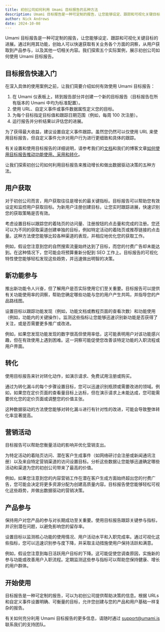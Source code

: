 ```yaml
---
title: 初创公司如何利用 Umami 目标报告的五种方法
description: Umami 目标报告是一种可定制的报告，让您能够设定、跟踪和可视化关键目标的进展。
author: Nick Andrews
date: 2024-10-08
---
```


Umami 目标报告是一种可定制的报告，让您能够设定、跟踪和可视化关键目标的进展。通过利用其功能，创始人可以快速获取有关业务各个方面的洞察，从用户获取到产品参与，以及其他一切相关内容。我们探索五个实际案例，展示初创公司如何使用 Umami 目标报告。

## 目标报告快速入门

在深入具体的使用案例之前，让我们简要介绍如何有效使用 Umami 目标报告：

1. 在 Umami 仪表板上，转到报告部分并创建一个新的目标报告（目标报告在所有版本的 Umami 中均为标准配置）。  
2. 使用 URL、自定义事件或事件数据属性定义您的目标。  
3. 为每个目标指定目标值和跟踪日期范围（例如，每周 100 次注册）。  
4. 运行报告并分析结果以评估您的进展。  

为了获得最大收益，建议设置自定义事件跟踪。虽然您仍然可以仅使用 URL 来使用目标报告，但自定义事件允许对用户行为进行更细致和具体的跟踪。

有关设置和使用目标报告的详细说明，请参考我们的[文档](https://umami.is/docs/reports/report-goals)和我们的博客文章[如何使用目标报告推动功能使用、采用和转化](https://umami.is/blog/how-to-use-the-goals-report)。

让我们探索初创公司如何利用目标报告来推动增长和做出数据驱动决策的五种方法。

## 用户获取

对于初创公司而言，用户获取往往是增长的最关键指标。目标报告可以帮助您有效设定和监控用户获取目标。为新用户注册创建目标，让您实时跟踪进展，快速识别您的获取策略是否有效。

考虑设置目标以跟踪您的着陆页的访问量、注册按钮的点击量和完成的注册。您还可以为不同的获取渠道创建单独的目标，例如特定活动的着陆页或推荐链接的点击量。这种方法使您能够比较各种渠道的表现，并相应地优化您的获取工作。

例如，假设您注意到您的自然搜索流量始终达到了目标，而您的付费广告却未能达到。在这种情况下，您可能会将预算重新分配到 SEO 工作上。目标报告的可视化特性使您能够轻松发现这些趋势，并迅速做出明智的决策。

## 新功能参与

推出新功能令人兴奋，但了解用户是否实际使用它们至关重要。目标报告可以提供有关功能使用率的洞察，帮助您确定哪些功能与您的用户产生共鸣，并指导您的产品路线图。

设置目标以跟踪功能发现（例如，功能文档或教程页面的查看次数）和功能使用（例如，功能内的关键操作）。监测这些指标让您能够迅速识别新功能是否获得了关注，或是否需要更多推广或改进。

例如，如果您发现功能发现的数字很高但使用率低，这可能表明用户对该功能感兴趣，但在有效使用上遇到困难。这一洞察可能促使您改善该特定功能的入职流程或用户界面。

## 转化

使用目标报告来针对转化动作，如演示请求、免费试用注册或购买。

通过为转化漏斗的每个步骤设置目标，您可以迅速识别瓶颈或需要改进的领域。例如，如果您在定价页面的查看量目标上达标，但在演示请求上未能达成，您可能需要优化您的定价页面或调整您的价值主张。

这种数据驱动的方法使您能够对转化漏斗进行有针对性的改进，可能会导致整体转化率显著提高。

## 营销活动

目标报告可以帮助您衡量活动的影响并优化营销支出。

为特定活动的着陆页访问、潜在客户生成事件（如网络研讨会注册或新闻通讯注册）以及来自特定营销渠道的访问设置目标。分析这些数据让您能够迅速确定哪些活动和渠道为您的初创公司带来了最高的价值。

例如，如果您注意到您的内容营销工作在潜在客户生成方面始终超出您的付费广告，您可能会决定将更多资源分配为创建高质量内容。目标报告使您能够轻松可视化这些趋势，并做出数据驱动的营销决策。

## 产品参与

保持用户对您产品的参与对长期成功至关重要。使用目标报告跟踪关键参与指标，并识别潜在问题，以避免影响您的留存率。

设置目标以监测核心功能的使用情况、用户活动水平和入职完成率。通过可视化这些指标，您可以迅速识别参与度下降，并采取主动措施使用户保持活跃和满意。

例如，假设您注意到每日活跃用户目标的下降。这可能促使您调查原因，实施新的参与功能或改善用户入职流程。定期监测这些参与指标可以帮助您保持健康、增长的用户群体。

## 开始使用

目标报告是一种可定制的报告，可以为初创公司提供帮助决策的信息。根据 URLs 和自定义事件设置明确、可衡量的目标，允许您创建与您的产品和用户基础一样复杂的报告。

有关如何充分利用 Umami 目标报告的更多信息，请随时通过 support@umami.is 联系我们的支持团队。